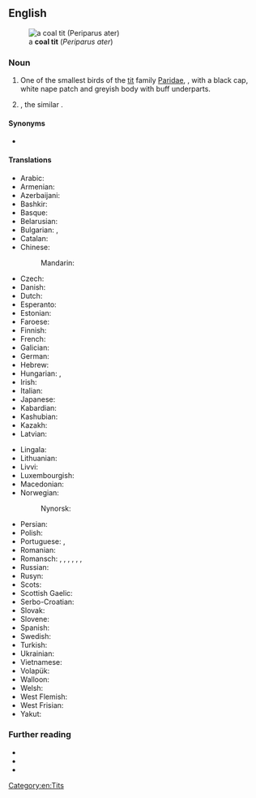 {{also|coaltit}}

==English==
[[Image:Parus ater 1 (Marek Szczepanek).jpg|thumb|a '''coal tit''' (''Periparus ater'')]]

===Noun===
{{en-noun}}

# One of the smallest birds of the [[tit]] family [[Paridae]], {{taxlink|Periparus ater|species|noshow=1|ver=160930}}, with a black cap, white nape patch and greyish body with buff underparts.
# {{taxlink|Periparus ater melanolophus|subspecies|noshow=1|ver=160930}}, the similar {{vern|black-crested tit}}.

====Synonyms====
* {{sense|''Periparus ater''}} {{taxlink|Parus ater|species|noshow=1|ver=160930}}

====Translations====
{{trans-top|coal tit}}
* Arabic: {{t|ar|قرقف فحمي}}
* Armenian: {{t|hy|սև երաշտահավ}}
* Azerbaijani: {{t|az|qaraca arıquş}}
* Bashkir: {{t|ba|бесбесәй}}
* Basque: {{t|eu|pinu-kaskabeltz}}
* Belarusian: {{t|be|сініца чорная}}
* Bulgarian: {{t|bg|черен синигер|m}}, {{t|bg|боров синигер|m}}
* Catalan: {{t|ca|mallerenga petita|f}}
* Chinese:
*: Mandarin: {{t|cmn|煤山雀}}
* Czech: {{t|cs|sýkora uhelníček|f}}
* Danish: {{t+|da|sortmejse}}
* Dutch: {{t|nl|zwarte mees}}
* Esperanto: {{t|eo|nigra paruo}}
* Estonian: {{t|et|musttihane}}
* Faroese: {{t|fo|huldutíta}}
* Finnish: {{t+|fi|kuusitiainen}}
* French: {{t+|fr|mésange noire|f}}
* Galician: {{t|gl|ferreiriño negro|m}}
* German: {{t|de|Tannenmeise|f}}
* Hebrew: {{t|he|ירגזי שחור}}
* Hungarian: {{t|hu|fenyvescinege}}, {{t|hu|fenyvescinege}}
* Irish: {{t|ga|meantán dubh}}
* Italian: {{t|it|cincia mora|f}}
* Japanese: {{t+|ja|ヒガラ|tr=higara}}
* Kabardian: {{t|kbd|цӀыжьдадэцӀыкӀу}}
* Kashubian: {{t|csb|czôrnô sykórka|f}}
* Kazakh: {{t|kk|шөжешымшық}}
* Latvian: {{t|lv|meža zīlīte}}
{{trans-mid}}
* Lingala: {{t|ln|mpalúlu ya nzeté}}
* Lithuanian: {{t|lt|juodoji zylė}}
* Livvi: {{t|olo|kuuzitiaine}}
* Luxembourgish: {{t|lb|Dännemees|f}}
* Macedonian: {{t|mk|елова сипка}}
* Norwegian: {{t|no|svartmeis}}
*: Nynorsk: {{t|nn|svartmeis}}
* Persian: {{t|fa|چرخ‌ریسک زغالی}}
* Polish: {{t+|pl|sosnówka|f}}
* Portuguese: {{t|pt|chapim-preto|m}}, {{t|pt|chapim-carvoeiro|m}}
* Romanian: {{t|ro|pițigoi de brădet|m}}
* Romansch: {{qualifier|Rumantsch Grischun}} {{t|rm|maset da guaud|m}}, {{qualifier|Sursilvan}} {{t|rm|maset d'uaul|m}}, {{qualifier|Sutsilvan}} {{t|rm|maset da pegn|m}}, {{qualifier|Surmiran}} {{t|rm|pignouler|m}}, {{qualifier|Surmiran}} {{t|rm|sbrensligna digl gôt|f}}, {{qualifier|Puter}} {{t|rm|tschingallegra da god|f}}, {{qualifier|Vallader}} {{t|rm|parüschla da god|f}}
* Russian: {{t+|ru|моско́вка|f}}
* Rusyn: {{t|rue|московка}}
* Scots: {{t|sco|black ox-ee}}
* Scottish Gaelic: {{t|gd|cailleachag a' chinn duibh|f}}
* Serbo-Croatian: {{t|sh|јелова сеница|f}}
* Slovak: {{t|sk|sýkorka uhliarka|f}}
* Slovene: {{t+|sl|menišček}}
* Spanish: {{t|es|carbonero garrapinos|m}}
* Swedish: {{t+|sv|svartmes|c}}
* Turkish: {{t+|tr|çam baştankarası}}
* Ukrainian: {{t|uk|синиця чорна|f}}
* Vietnamese: {{t|vi|sẻ ngô than}}
* Volapük: {{t+|vo|blägaparud}}
* Walloon: {{t|wa|pitite mazindje}}
* Welsh: {{t|cy|titw penddu}}
* West Flemish: {{t|vls|wworte mêze}}
* West Frisian: {{t|fy|wâldmies}}
* Yakut: {{t|sah|үрүҥ иэдэстээх чычып-чаап}}
{{trans-bottom}}

===Further reading===
* {{pedia}}
* {{specieslite|Periparus ater}}
* {{comcatlite|Parus ater}}

[[Category:en:Tits]]